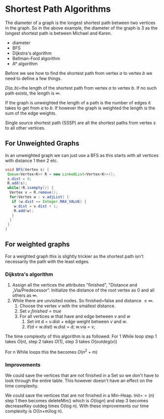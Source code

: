 # Shortest Path Algorithms


The diameter of a graph is the longest shortest path between two vertices in the graph. So in the above example, the
diameter of the graph is 3 as the longest shortest path is between Michael and Karen.
- diameter
- BFS
- Dijkstra's algorithm
- Bellman-Ford algorithm
- A* algorithm

Before we see how to find the shortest path from vertex $a$ to vertex $b$ we need to define a few things.

$D(a,b)=$the length of the shortest path from vertex $a$ to vertex $b$. If no such path exists, the length is $\infty$.

If the graph is unweighted the length of a path is the number of edges it takes to get from $a$ to $b$. If however the graph is weighted the length is the sum of the edge weights.

Single source shortest path (SSSP) are all the shortest paths from vertex $s$ to all other vertices.

## For Unweighted Graphs

In an unweighted graph we can just use a BFS as this starts with all vertices with distance 1 then 2 etc.

```java
void BFS(Vertex s) {
 Queue<Vertex<K>> R = new LinkedList<Vertex<K>>();
 s.dist = 0;
 R.add(s);
 while(!R.isempty()) {
  Vertex v = R.remove();
  for(Vertex w : v.adjList) {
   if (w.dist == Integer.MAX_VALUE) {
    w.dist = v.dist + 1;
    R.add(w);
   }
  }
 }
}
```

## For weighted graphs

For a weighted graph this is slightly trickier as the shortest path isn't necessarily the path with the least edges.

### Dijkstra's algorithm

1. Assign all the vertices the attributes "finished", "Distance and „Via/Predecessor“. Initialize the distance of the root vertex as 0 and all others as $\infty$.
2. While there are unvisited nodes. So finished=false and distance $\leq \infty$.
   1. Choose the vertex $v$ with the smallest distance.
   2. Set $v.finished = true$
   3. For all vertices $w$ that have and edge between $v$ and $w$
      1. Set int d = v.dist + edge weight between $v$ and $w$.
      2. if(d < w.dist) w.dist = d; w.via = v;

The time complexity of this algorithm is as followed. For 1 While loop step 1 takes $O(n)$, step 2 takes $O(1)$, step 3 takes $O(outdeg(v))$

For n While loops this the becomes $O(n^2 + m)$

### Improvements

We could save the vertices that are not finished in a Set so we don't have to look through the entire table. This however doesn't have an effect on the time complexity.

We could save the vertices that are not finished in a Min-Heap. Init=$=(n)$ step 1 then becomes deleteMin() which is $O(log n)$ and step 3 becomes decreaseKey outdeg times O(log n). With these improvements our time complexity is O((n+m)log n).
